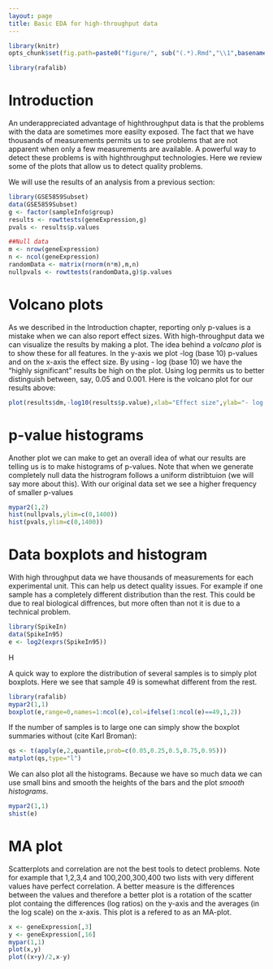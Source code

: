 ```yaml
---
layout: page
title: Basic EDA for high-throughput data
---
```


```r
library(knitr)
opts_chunk$set(fig.path=paste0("figure/", sub("(.*).Rmd","\\1",basename(knitr:::knit_concord$get('infile'))), "-"))
```

```r
library(rafalib)
```

# Introduction 
An underappreciated advantage of highthroughput data is that the problems with the data are sometimes more easilty exposed. The fact that we have thousands of measurements permits us to see problems that are not apparent when only a few measurements are available. A powerful way to detect these problems is with highthroughput technologies. Here we review some of the plots that allow us to detect quality problems.

We will use the results of an analysis from a previous section:

```r
library(GSE5859Subset)
data(GSE5859Subset)
g <- factor(sampleInfo$group)
results <- rowttests(geneExpression,g)
pvals <- results$p.values

##Null data
m <- nrow(geneExpression)
n <- ncol(geneExpression)
randomData <- matrix(rnorm(n*m),m,n)
nullpvals <- rowttests(randomData,g)$p.values
```

# Volcano plots

As we described in the Introduction chapter, reporting only p-values is a mistake when we can also report effect sizes. With high-throughput data we can visualize the results by making a plot. The idea behind a _volcano plot_ is to show these for all features. In the y-axis we plot -log (base 10) p-values and on the x-axis the effect size. By using - log (base 10) we have the "highly significant" results be high on the plot. Using log permits us to better distinguish between, say, 0.05 and 0.001.  Here is the volcano plot for our results above:

```r
plot(results$dm,-log10(results$p.value),xlab="Effect size",ylab="- log (base 10) p-values")
```


# p-value histograms

Another plot we can make to get an overall idea of what our results are telling us is to make histograms of p-values. Note that when we generate completely null data the histrogram follows a uniform distribtuion (we will say more about this). With our original data set we see a higher frequency of smaller p-values

```r
mypar2(1,2)
hist(nullpvals,ylim=c(0,1400))
hist(pvals,ylim=c(0,1400))
```



# Data boxplots and histogram

With high throughput data we have thousands of measurements for each experimental unit. This can help us detect quality issues. For example if one sample has a completely different distribution than the rest. This could be due to real biological diffrences, but more often than not it is due to a technical problem. 

```r
library(SpikeIn) 
data(SpikeIn95)
e <- log2(exprs(SpikeIn95))
```

H

A quick way to explore the distribution of several samples is to simply plot boxplots. Here we see that sample 49 is somewhat different from the rest. 

```r
library(rafalib)
mypar2(1,1)
boxplot(e,range=0,names=1:ncol(e),col=ifelse(1:ncol(e)==49,1,2))
```

If the number of samples is to large one can simply show the boxplot summaries without (cite Karl Broman):

```r
qs <- t(apply(e,2,quantile,prob=c(0.05,0.25,0.5,0.75,0.95)))
matplot(qs,type="l")
```

We can also plot all the histograms. Because we have so much data we can use small bins and smooth the heights of the bars and the plot _smooth histograms_. 

```r
mypar2(1,1)
shist(e)
```

# MA plot

Scatterplots and correlation are not the best tools to detect problems. Note for example that  1,2,3,4 and 100,200,300,400 two lists with very different values have perfect correlation. A better measure is the differences between the values and therefore a better plot is a rotation of the scatter plot containg the differences (log ratios) on the y-axis and the averages (in the log scale) on the x-axis. This plot is a refered to as an MA-plot. 


```r
x <- geneExpression[,3]
y <- geneExpression[,16]
mypar(1,1)
plot(x,y)
plot((x+y)/2,x-y)
```



